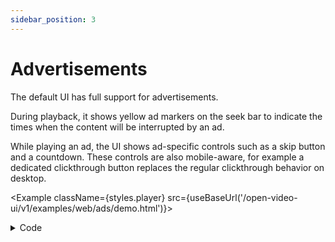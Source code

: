 ```yaml
---
sidebar_position: 3
---
```


# Advertisements

The default UI has full support for advertisements.

During playback, it shows yellow ad markers on the seek bar to indicate the times when the content will be interrupted by an ad.

While playing an ad, the UI shows ad-specific controls such as a skip button and a countdown. These controls are also mobile-aware, for example a
dedicated clickthrough button replaces the regular clickthrough behavior on desktop.


<Example className={styles.player} src={useBaseUrl('/open-video-ui/v1/examples/web/ads/demo.html')}></Example>

<details>
    <summary>Code</summary>
    ```js showLineNumbers
    var ui = document.querySelector('theoplayer-default-ui');
    ui.source = {
        sources: 'https://cdn.theoplayer.com/video/big_buck_bunny/big_buck_bunny.m3u8',
        ads: [
            {
                sources: {
                    src: 'https://pubads.g.doubleclick.net/gampad/ads?iu=/21775744923/external/vmap_ad_samples&sz=640x480&cust_params=sample_ar%3Dpremidpostpod&ciu_szs=300x250&gdfp_req=1&ad_rule=1&output=vmap&unviewed_position_start=1&env=vp&impl=s&cmsid=496&vid=short_onecue&correlator=',
                    type: 'vmap'
                }
            }
        ]
    };
    ```
</details>
